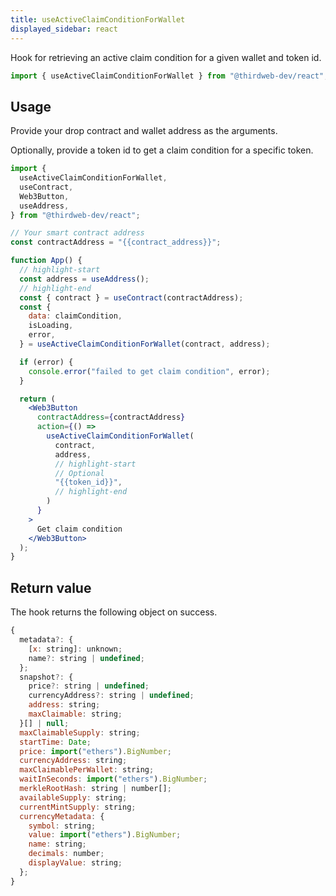 ```yaml
---
title: useActiveClaimConditionForWallet
displayed_sidebar: react
---
```



Hook for retrieving an active claim condition for a given wallet and token id.

```jsx
import { useActiveClaimConditionForWallet } from "@thirdweb-dev/react";
```

## Usage

Provide your drop contract and wallet address as the arguments.

Optionally, provide a token id to get a claim condition for a specific token.

```jsx
import {
  useActiveClaimConditionForWallet,
  useContract,
  Web3Button,
  useAddress,
} from "@thirdweb-dev/react";

// Your smart contract address
const contractAddress = "{{contract_address}}";

function App() {
  // highlight-start
  const address = useAddress();
  // highlight-end
  const { contract } = useContract(contractAddress);
  const {
    data: claimCondition,
    isLoading,
    error,
  } = useActiveClaimConditionForWallet(contract, address);

  if (error) {
    console.error("failed to get claim condition", error);
  }

  return (
    <Web3Button
      contractAddress={contractAddress}
      action={() =>
        useActiveClaimConditionForWallet(
          contract,
          address,
          // highlight-start
          // Optional
          "{{token_id}}",
          // highlight-end
        )
      }
    >
      Get claim condition
    </Web3Button>
  );
}
```

## Return value

The hook returns the following object on success.

```jsx
{
  metadata?: {
    [x: string]: unknown;
    name?: string | undefined;
  };
  snapshot?: {
    price?: string | undefined;
    currencyAddress?: string | undefined;
    address: string;
    maxClaimable: string;
  }[] | null;
  maxClaimableSupply: string;
  startTime: Date;
  price: import("ethers").BigNumber;
  currencyAddress: string;
  maxClaimablePerWallet: string;
  waitInSeconds: import("ethers").BigNumber;
  merkleRootHash: string | number[];
  availableSupply: string;
  currentMintSupply: string;
  currencyMetadata: {
    symbol: string;
    value: import("ethers").BigNumber;
    name: string;
    decimals: number;
    displayValue: string;
  };
}
```